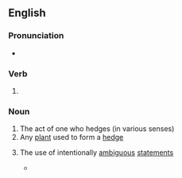 ==English==

===Pronunciation===
* {{IPA|en|/ˈhɛd͡ʒɪŋ/}}

===Verb===
{{head|en|verb form}}

# {{present participle of|en|hedge|nocat=1}}

===Noun===
{{en-noun}}

# The act of one who hedges (in various senses)
# Any [[plant]] used to form a [[hedge]]
# {{lb|en|pragmatics|composition}} The use of intentionally [[ambiguous]] [[statement]]s
#* {{quote-journal|1=en|year=2018|author=James Lambert|title=Setting the Record Straight: An In-depth Examination of ''Hobson-Jobson''|journal=International Journal of Lexicography|volume=31|issue=4|doi=https://doi.org/10.1093/ijl/ecy010|page=487|text=Such '''hedging''' is necessitated by the lack of in-depth knowledge of the contents, which also gives free rein to the scripting of unsubstantiated factoids concerning the book.}}
